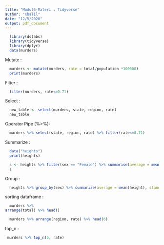 ```yaml
---
title: "Modul6-Materi : Tidyverse"
author: "Khalil"
date: "12/5/2020"
output: pdf_document
---
```


```r
  library(dslabs)
  library(tidyverse)
  library(dplyr)
  data(murders)
```

Mutate : 
```r
  murders <- mutate(murders, rate = total/population *100000)
  print(murders)
```

Filter :
```r
  filter(murders, rate<=0.71)
```

Select : 
```r
  new_table <- select(murders, state, region, rate)
  new_table
```

Operator Pipe (%>%): 
```r
  murders %>% select(state, region, rate) %>% filter(rate<=0.71)
```

Summarize : 
```r
  data("heights")
  print(heights)
```
```r
  s <- heights %>% filter(sex == "Female") %>% summarise(average = mean(height), standard_deviation = sd(height))
  s
```

Group : 
```r
  heights %>% group_by(sex) %>% summarize(average = mean(height), standard_deviation = sd(height))
```

sorting dataframe : 
```r
  murders %>%
arrange(total) %>% head()
```

```r
  murders %>% arrange(region, rate) %>% head(6) 
```

top_n : 
```r
 murders %>% top_n(5, rate)
```

